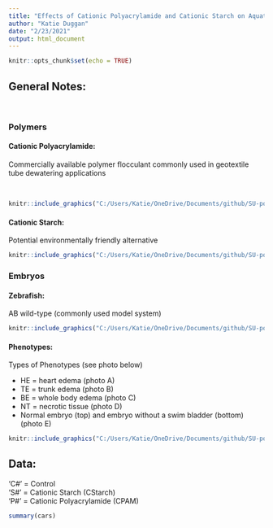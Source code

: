 ```yaml
---
title: "Effects of Cationic Polyacrylamide and Cationic Starch on Aquatic Life"
author: "Katie Duggan"
date: "2/23/2021"
output: html_document
---
```


```r
knitr::opts_chunk$set(echo = TRUE)
```


## General Notes:
<br>

### Polymers

#### Cationic Polyacrylamide: 
Commercially available polymer flocculant commonly used in geotextile tube dewatering applications

<br>

```r
knitr::include_graphics("C:/Users/Katie/OneDrive/Documents/github/SU-polymer-toxicity/images/CPAM flocc.JPG")
```

#### Cationic Starch: 
Potential environmentally friendly alternative

```r
knitr::include_graphics("C:/Users/Katie/OneDrive/Documents/github/SU-polymer-toxicity/images/CStarch flocc.JPG")
```


### Embryos

#### Zebrafish: 
AB wild-type (commonly used model system)

```r
knitr::include_graphics("C:/Users/Katie/OneDrive/Documents/github/SU-polymer-toxicity/images/fish.PNG")
```

#### Phenotypes:
Types of Phenotypes (see photo below)
<br>

* HE = heart edema (photo A)
<br>
* TE = trunk edema (photo B)
* BE = whole body edema (photo C)
* NT = necrotic tissue (photo D)
* Normal embryo (top) and embryo without a swim bladder (bottom) (photo E)

```r
knitr::include_graphics("C:/Users/Katie/OneDrive/Documents/github/SU-polymer-toxicity/images/Phenotypes.PNG")
```

## Data:

'C#' = Control
<br>
'S#' = Cationic Starch (CStarch)
<br>
'P#' = Cationic Polyacrylamide (CPAM)
<br>

```r
summary(cars)
```

